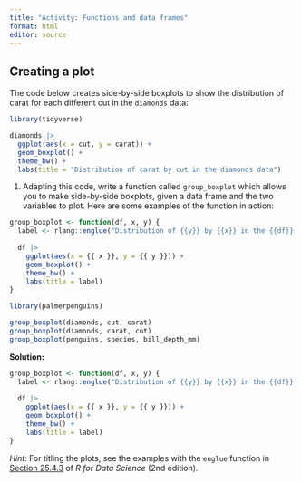 ```yaml
---
title: "Activity: Functions and data frames"
format: html
editor: source
---
```


## Creating a plot

The code below creates side-by-side boxplots to show the distribution of carat for each different cut in the `diamonds` data:

```r
library(tidyverse)

diamonds |>
  ggplot(aes(x = cut, y = carat)) +
  geom_boxplot() +
  theme_bw() +
  labs(title = "Distribution of carat by cut in the diamonds data")
```

1. Adapting this code, write a function called `group_boxplot` which allows you to make side-by-side boxplots, given a data frame and the two variables to plot. Here are some examples of the function in action:


```r
group_boxplot <- function(df, x, y) {
  label <- rlang::englue("Distribution of {{y}} by {{x}} in the {{df}} data")
  
  df |>
    ggplot(aes(x = {{ x }}, y = {{ y }})) +
    geom_boxplot() + 
    theme_bw() +
    labs(title = label)
}
```

```r
library(palmerpenguins)

group_boxplot(diamonds, cut, carat)
group_boxplot(diamonds, carat, cut)
group_boxplot(penguins, species, bill_depth_mm)
```

**Solution:**

```r
group_boxplot <- function(df, x, y) {
  label <- rlang::englue("Distribution of {{y}} by {{x}} in the {{df}} data")
  
  df |>
    ggplot(aes(x = {{ x }}, y = {{ y }})) +
    geom_boxplot() + 
    theme_bw() +
    labs(title = label)
}
```


*Hint:* For titling the plots, see the examples with the `englue` function in [Section 25.4.3](https://r4ds.hadley.nz/functions.html#labeling) of *R for Data Science* (2nd edition).